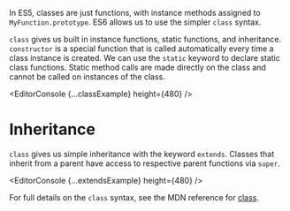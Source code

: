 

In ES5, classes are just functions, with instance methods assigned to `MyFunction.prototype`. ES6 allows us to use the simpler `class` syntax.

`class` gives us built in instance functions, static functions, and inheritance. `constructor` is a special function that is called automatically every time a class instance is created. We can use the `static` keyword to declare static class functions. Static method calls are made directly on the class and cannot be called on instances of the class.

<EditorConsole {...classExample} height={480} />

# Inheritance

`class` gives us simple inheritance with the keyword `extends`. Classes that inherit from a parent have access to respective parent functions via `super`.

<EditorConsole {...extendsExample} height={480} />

For full details on the `class` syntax, see the MDN reference for [class](https://developer.mozilla.org/en-US/docs/Web/JavaScript/Reference/Classes).
